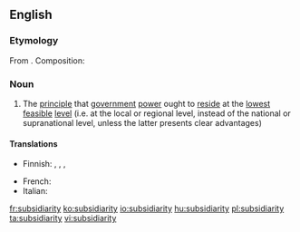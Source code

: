 ==English==
{{wikipedia}}

===Etymology===
From {{etyl|la|en}} {{term|lang=la|subsidiarius}}. Composition: {{suffix|subsidiary|ity|lang=en}}

===Noun===
{{en-noun|-|subsidiarities}}

# The [[principle]] that [[government]] [[power]] ought to [[reside]] at the [[lowest]] [[feasible]] [[level]] (i.e. at the local or regional level, instead of the national or supranational level, unless the latter presents clear advantages)

====Translations====
{{trans-top|principle}}
* Finnish: {{t|fi|subsidiariteetti}}, {{t|fi|subsidiariteettiperiaate}}, {{t|fi|läheisyysperiaate}}, {{t|fi|toissijaisuusperiaaate}}
{{trans-mid}}
* French: {{t+|fr|subsidiarité|f}}
* Italian: {{t+|it|sussidiarietà|f}}
{{trans-bottom}}

[[fr:subsidiarity]]
[[ko:subsidiarity]]
[[io:subsidiarity]]
[[hu:subsidiarity]]
[[pl:subsidiarity]]
[[ta:subsidiarity]]
[[vi:subsidiarity]]